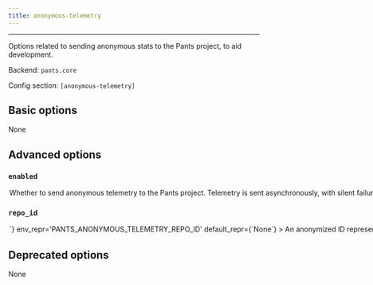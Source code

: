 ```yaml
---
title: anonymous-telemetry
---
```



---

Options related to sending anonymous stats to the Pants project, to aid development.

Backend: <span className="color--primary">`pants.core`</span>

Config section: <span className="color--primary">`[anonymous-telemetry]`</span>

<span className={styles.options}>

## Basic options
None

## Advanced options

### `enabled`

<Option
  cli_repr={`--[no-]anonymous-telemetry-enabled`}
  env_repr='PANTS_ANONYMOUS_TELEMETRY_ENABLED'
  default_repr={`False`}
>
Whether to send anonymous telemetry to the Pants project.
Telemetry is sent asynchronously, with silent failure, and does not impact build times or outcomes.
See https://www.pantsbuild.org/v2.10/docs/anonymous-telemetry for details.
</Option>

### `repo_id`

<Option
  cli_repr={`--anonymous-telemetry-repo-id=<str>`}
  env_repr='PANTS_ANONYMOUS_TELEMETRY_REPO_ID'
  default_repr={`None`}
>
An anonymized ID representing this repo.
For private repos, you likely want the ID to not be derived from, or algorithmically convertible to, anything identifying the repo.
For public repos the ID may be visible in that repo&#x27;s config file, so anonymity of the repo is not guaranteed (although user anonymity is always guaranteed).
See https://www.pantsbuild.org/v2.10/docs/anonymous-telemetry for details.
</Option>

## Deprecated options

None

</span>